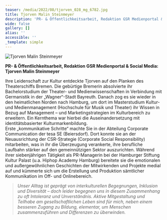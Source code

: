 ```yaml
---
teaser: /media/2022/08/tjorven_028_mg_6782.jpg
title: Tjorven Malin Steinmeyer
description: 'PR- & Öffentlichkeitsarbeit, Redaktion GSR Medienportal & Social Media'
wide: false
gallery: []
alias: ''
accessible: ''
_template: simple
---
```


![Tjorven Malin Steinmeyer](/media/2022/08/tjorven_028_mg_6782.jpg "Tjorven Malin Steinmeyer")

**PR- & Öffentlichkeitsarbeit, Redaktion GSR Medienportal & Social Media: Tjorven Malin Steinmeyer**

Ihre Leidenschaft zur Kultur entdeckte Tjorven auf den Planken des Theaterschiffs Bremen. Die gebürtige Bremerin absolvierte ihr Bachelorstudium der Theater- und Medienwissenschaften in Verbindung mit Germanistik in der „Wagner“-Stadt Bayreuth. Danach zog es sie wieder in den heimatlichen Norden nach Hamburg, um dort im Masterstudium Kultur- und Medienmanagement (Hochschule für Musik und Theater) ihr Wissen in Bezug auf Management – und Marketingstrategien im Kulturbereich zu erweitern. Ein Kernthema war hierbei die Auseinandersetzung mit identitätsbasierter Kulturmarkenbildung.  
Erste „kommunikative Schritte“ machte Sie in der Abteilung Corporate Communication der tesa SE (Beiersdorf). Dort konnte sie an der Neuausrichtung der CSR-Strategie (Corporate Social Responsibility) mitarbeiten, was in ihr die Überzeugung verankerte, ihre berufliche Laufbahn stärker auf den gemeinnützigen Sektor auszurichten. Während ihrer siebenjährigen Tätigkeit als PR-Managerin bei der Hamburger Stiftung Kultur Palast (u.a. Hiphop Academy Hamburg) bereitete sie die emotionalen und außergewöhnlichen Geschichten der Mitwirkenden und Projekte medial auf und kümmerte sich um die Erstellung und Produktion sämtlicher Kommunikation im Off- und Onlinebereich.

> _Unser Alltag ist geprägt von interkulturellen Begegnungen, Inklusion und Diversität – doch leider begegnen uns in diesem Zusammenhang zu oft Intoleranz und Unverständnis. Aktive Mitgestaltung und Teilhabe am gesellschaftlichen Leben sind für mich, neben einem besseren Zugang zu Bildung, elementar, um Menschen zusammenzuführen und Differenzen zu überwinden._
